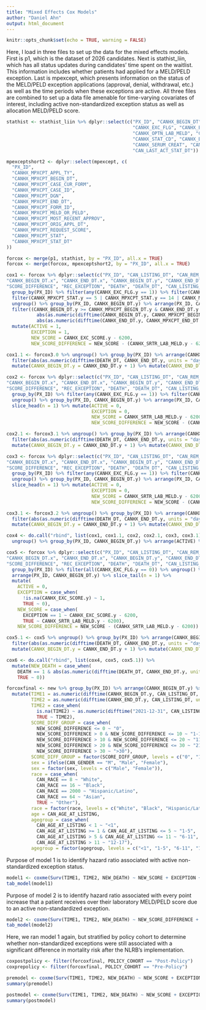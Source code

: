 ```yaml
---
title: "Mixed Effects Cox Models"
author: "Daniel Ahn"
output: html_document
---
```


```r
knitr::opts_chunk$set(echo = TRUE, warning = FALSE)
```

Here, I load in three files to set up the data for the mixed effects models. First is p1, which is the dataset of 2026 candidates. Next is stathist_liin, which has all status updates during candidates' time spent on the waitlist. This information includes whether patients had applied for a MELD/PELD exception. Last is mpexcept, which presents information on the status of the MELD/PELD exception applications (approval, denial, withdrawal, etc.) as well as the time periods when these exceptions are active. All three files are combined to set up a data file amenable for time-varying covariates of interest, including active non-standardized exception status as well as allocation MELD/PELD score. 

```r

stathist <- stathist_liin %>% dplyr::select(c("PX_ID", "CANHX_BEGIN_DT", "CANHX_END_DT", 
                                              "CANHX_EXC_FLG", "CANHX_EXC_SCORE",
                                              "CANHX_OPTN_LAB_MELD", "CANHX_SRTR_LAB_MELD",
                                              "CANHX_STAT_CD", "CANHX_BILI", "CANHX_INR",
                                              "CANHX_SERUM_CREAT", "CANHX_SERUM_SODIUM", "CANHX_DIAL_PRIOR_WEEK",
                                              "CAN_LAST_ACT_STAT_DT"))

mpexceptshort2 <- dplyr::select(mpexcept, c(
  "PX_ID",
  "CANHX_MPXCPT_APPL_TY",
  "CANHX_MPXCPT_BEGIN_DT",
  "CANHX_MPXCPT_CASE_CUR_FORM",
  "CANHX_MPXCPT_CASE_ID",
  "CANHX_MPXCPT_DGN",
  "CANHX_MPXCPT_END_DT",
  "CANHX_MPXCPT_FORM_ID",
  "CANHX_MPXCPT_MELD_OR_PELD",
  "CANHX_MPXCPT_MOST_RECENT_APPROV",
  "CANHX_MPXCPT_ORIG_APPL_DT",
  "CANHX_MPXCPT_REQUEST_SCORE",
  "CANHX_MPXCPT_STAT",
  "CANHX_MPXCPT_STAT_DT"
))

forcox <- merge(p1, stathist, by = "PX_ID", all.x = TRUE)
forcox <- merge(forcox, mpexceptshort2, by = "PX_ID", all.x = TRUE) 

cox1 <- forcox %>% dplyr::select(c("PX_ID", "CAN_LISTING_DT", "CAN_REM_DT", "CAN_REM_CD", "POLICY_COHORT",
"CANHX_BEGIN_DT.x", "CANHX_END_DT.x", "CANHX_BEGIN_DT.y", "CANHX_END_DT.y", "SCORE", "LAB_SCORE", 
"SCORE_DIFFERENCE", "REC_EXCEPTION", "DEATH", "DEATH_DT", "CAN_LISTING_CTR_ID", "CANHX_EXC_FLG.y", "CANHX_EXC_SCORE.y", "CANHX_MPXCPT_APPL_TY.y", "CANHX_MPXCPT_BEGIN_DT.y", "CANHX_MPXCPT_DGN.y", "CANHX_MPXCPT_END_DT.y", "CANHX_MPXCPT_ORIG_APPL_DT.y", "CANHX_MPXCPT_REQUEST_SCORE.y", "CANHX_MPXCPT_STAT.y", "CANHX_MPXCPT_STAT_DT.y", "CANHX_OPTN_LAB_MELD.y", "CANHX_SRTR_LAB_MELD.y", "CANHX_STAT_CD.y", "CAN_GENDER", "CAN_RACE", "CAN_AGE_AT_LISTING", "CAN_AGE_IN_MONTHS_AT_LISTING", "CANHX_BILI", "CANHX_INR", "CANHX_SERUM_CREAT", "CANHX_SERUM_SODIUM", "CANHX_DIAL_PRIOR_WEEK", "CAN_LAST_ACT_STAT_DT.y")) %>%
  group_by(PX_ID) %>% filter(any(CANHX_EXC_FLG.y == 1)) %>% filter(CANHX_EXC_FLG.y == 1) %>% 
  filter(CANHX_MPXCPT_STAT.y == 5 | CANHX_MPXCPT_STAT.y == 14 | CANHX_MPXCPT_STAT.y == 16 | CANHX_MPXCPT_STAT.y == 18 | CANHX_MPXCPT_STAT.y == 30) %>%
  ungroup() %>% group_by(PX_ID, CANHX_BEGIN_DT.y) %>% arrange(PX_ID, CANHX_BEGIN_DT.y) %>%
  filter((CANHX_BEGIN_DT.y >= CANHX_MPXCPT_BEGIN_DT.y & CANHX_END_DT.y <= CANHX_MPXCPT_END_DT.y) |
           abs(as.numeric(difftime(CANHX_BEGIN_DT.y, CANHX_MPXCPT_BEGIN_DT.y, units = "days"))) <= 5 |
           abs(as.numeric(difftime(CANHX_END_DT.y, CANHX_MPXCPT_END_DT.y, units = "days"))) <= 5) %>%
  mutate(ACTIVE = 1,
         EXCEPTION = 1,
         NEW_SCORE = CANHX_EXC_SCORE.y - 6200,
         NEW_SCORE_DIFFERENCE = NEW_SCORE - (CANHX_SRTR_LAB_MELD.y - 6200))

cox1.1 <- forcox3.0 %>% ungroup() %>% group_by(PX_ID) %>% arrange(CANHX_BEGIN_DT.y) %>% slice_tail(n = 1) %>% filter(DEATH == 1) %>% 
  filter(abs(as.numeric(difftime(DEATH_DT, CANHX_END_DT.y, units = "days"))) != 0) %>%
  mutate(CANHX_BEGIN_DT.y = CANHX_END_DT.y + 1) %>% mutate(CANHX_END_DT.y = DEATH_DT)

cox2 <- forcox %>% dplyr::select(c("PX_ID", "CAN_LISTING_DT", "CAN_REM_DT", "CAN_REM_CD", "POLICY_COHORT",
"CANHX_BEGIN_DT.x", "CANHX_END_DT.x", "CANHX_BEGIN_DT.y", "CANHX_END_DT.y", "SCORE", "LAB_SCORE", 
"SCORE_DIFFERENCE", "REC_EXCEPTION", "DEATH", "DEATH_DT", "CAN_LISTING_CTR_ID", "CANHX_EXC_FLG.y", "CANHX_EXC_SCORE.y", "CANHX_MPXCPT_APPL_TY.y", "CANHX_MPXCPT_BEGIN_DT.y", "CANHX_MPXCPT_DGN.y", "CANHX_MPXCPT_END_DT.y", "CANHX_MPXCPT_ORIG_APPL_DT.y", "CANHX_MPXCPT_REQUEST_SCORE.y", "CANHX_MPXCPT_STAT.y", "CANHX_MPXCPT_STAT_DT.y", "CANHX_OPTN_LAB_MELD.y", "CANHX_SRTR_LAB_MELD.y", "CANHX_STAT_CD.y", "CAN_GENDER", "CAN_RACE", "CAN_AGE_AT_LISTING", "CAN_AGE_IN_MONTHS_AT_LISTING", "CANHX_BILI", "CANHX_INR", "CANHX_SERUM_CREAT", "CANHX_SERUM_SODIUM", "CANHX_DIAL_PRIOR_WEEK", "CAN_LAST_ACT_STAT_DT.y")) %>%
  group_by(PX_ID) %>% filter(any(CANHX_EXC_FLG.y == 1)) %>% filter(CANHX_EXC_FLG.y == 1) %>%
  ungroup() %>% group_by(PX_ID, CANHX_BEGIN_DT.y) %>% arrange(PX_ID, CANHX_BEGIN_DT.y) %>%
  slice_head(n = 1) %>% mutate(ACTIVE = 0,
                               EXCEPTION = 0,
                               NEW_SCORE = CANHX_SRTR_LAB_MELD.y - 6200,
                               NEW_SCORE_DIFFERENCE = NEW_SCORE - (CANHX_SRTR_LAB_MELD.y - 6200))

cox2.1 <- forcox3.1 %>% ungroup() %>% group_by(PX_ID) %>% arrange(CANHX_BEGIN_DT.y) %>% slice_tail(n = 1) %>% filter(DEATH == 1) %>% 
  filter(abs(as.numeric(difftime(DEATH_DT, CANHX_END_DT.y, units = "days"))) != 0) %>%
  mutate(CANHX_BEGIN_DT.y = CANHX_END_DT.y + 1) %>% mutate(CANHX_END_DT.y = DEATH_DT)

cox3 <- forcox %>% dplyr::select(c("PX_ID", "CAN_LISTING_DT", "CAN_REM_DT", "CAN_REM_CD", "POLICY_COHORT",
"CANHX_BEGIN_DT.x", "CANHX_END_DT.x", "CANHX_BEGIN_DT.y", "CANHX_END_DT.y", "SCORE", "LAB_SCORE", 
"SCORE_DIFFERENCE", "REC_EXCEPTION", "DEATH", "DEATH_DT", "CAN_LISTING_CTR_ID", "CANHX_EXC_FLG.y", "CANHX_EXC_SCORE.y", "CANHX_MPXCPT_APPL_TY.y", "CANHX_MPXCPT_BEGIN_DT.y", "CANHX_MPXCPT_DGN.y", "CANHX_MPXCPT_END_DT.y", "CANHX_MPXCPT_ORIG_APPL_DT.y", "CANHX_MPXCPT_REQUEST_SCORE.y", "CANHX_MPXCPT_STAT.y", "CANHX_MPXCPT_STAT_DT.y", "CANHX_OPTN_LAB_MELD.y", "CANHX_SRTR_LAB_MELD.y", "CANHX_STAT_CD.y", "CAN_GENDER", "CAN_RACE", "CAN_AGE_AT_LISTING", "CAN_AGE_IN_MONTHS_AT_LISTING", "CANHX_BILI", "CANHX_INR", "CANHX_SERUM_CREAT", "CANHX_SERUM_SODIUM", "CANHX_DIAL_PRIOR_WEEK", "CAN_LAST_ACT_STAT_DT.y")) %>%
  group_by(PX_ID) %>% filter(any(CANHX_EXC_FLG.y == 1)) %>% filter(CANHX_EXC_FLG.y == 0) %>% 
  ungroup() %>% group_by(PX_ID, CANHX_BEGIN_DT.y) %>% arrange(PX_ID, CANHX_BEGIN_DT.y) %>%
  slice_head(n = 1) %>% mutate(ACTIVE = 0,
                               EXCEPTION = 0,
                               NEW_SCORE = CANHX_SRTR_LAB_MELD.y - 6200,
                               NEW_SCORE_DIFFERENCE = NEW_SCORE - (CANHX_SRTR_LAB_MELD.y - 6200))

cox3.1 <- forcox3.2 %>% ungroup() %>% group_by(PX_ID) %>% arrange(CANHX_BEGIN_DT.y) %>% slice_tail(n = 1) %>% filter(DEATH == 1) %>% 
  filter(abs(as.numeric(difftime(DEATH_DT, CANHX_END_DT.y, units = "days"))) != 0) %>%
  mutate(CANHX_BEGIN_DT.y = CANHX_END_DT.y + 1) %>% mutate(CANHX_END_DT.y = DEATH_DT)

cox4 <- do.call("rbind", list(cox1, cox1.1, cox2, cox2.1, cox3, cox3.1)) %>%
  ungroup() %>% group_by(PX_ID, CANHX_BEGIN_DT.y) %>% arrange(ACTIVE) %>% slice_tail(n = 1)

cox5 <- forcox %>% dplyr::select(c("PX_ID", "CAN_LISTING_DT", "CAN_REM_DT", "CAN_REM_CD", "POLICY_COHORT",
"CANHX_BEGIN_DT.x", "CANHX_END_DT.x", "CANHX_BEGIN_DT.y", "CANHX_END_DT.y", "SCORE", "LAB_SCORE", 
"SCORE_DIFFERENCE", "REC_EXCEPTION", "DEATH", "DEATH_DT", "CAN_LISTING_CTR_ID", "CANHX_EXC_FLG.y", "CANHX_EXC_SCORE.y", "CANHX_MPXCPT_APPL_TY.y", "CANHX_MPXCPT_BEGIN_DT.y", "CANHX_MPXCPT_DGN.y", "CANHX_MPXCPT_END_DT.y", "CANHX_MPXCPT_ORIG_APPL_DT.y", "CANHX_MPXCPT_REQUEST_SCORE.y", "CANHX_MPXCPT_STAT.y", "CANHX_MPXCPT_STAT_DT.y", "CANHX_OPTN_LAB_MELD.y", "CANHX_SRTR_LAB_MELD.y", "CANHX_STAT_CD.y", "CAN_GENDER", "CAN_RACE", "CAN_AGE_AT_LISTING", "CAN_AGE_IN_MONTHS_AT_LISTING", "CANHX_BILI", "CANHX_INR", "CANHX_SERUM_CREAT", "CANHX_SERUM_SODIUM", "CANHX_DIAL_PRIOR_WEEK", "CAN_LAST_ACT_STAT_DT.y")) %>% 
  group_by(PX_ID) %>% filter(all(CANHX_EXC_FLG.y == 0)) %>% ungroup() %>% group_by(PX_ID, CANHX_BEGIN_DT.y) %>%
  arrange(PX_ID, CANHX_BEGIN_DT.y) %>% slice_tail(n = 1) %>%
  mutate(
    ACTIVE = 0,
    EXCEPTION = case_when(
      !is.na(CANHX_EXC_SCORE.y) ~ 1,
      TRUE ~ 0),
    NEW_SCORE = case_when(
      EXCEPTION == 1 ~ CANHX_EXC_SCORE.y - 6200,
      TRUE ~ CANHX_SRTR_LAB_MELD.y - 6200),
    NEW_SCORE_DIFFERENCE = NEW_SCORE - (CANHX_SRTR_LAB_MELD.y - 6200)) 

cox5.1 <- cox5 %>% ungroup() %>% group_by(PX_ID) %>% arrange(CANHX_BEGIN_DT.y) %>% slice_tail(n = 1) %>% filter(DEATH == 1) %>% 
  filter(abs(as.numeric(difftime(DEATH_DT, CANHX_END_DT.y, units = "days"))) != 0) %>%
  mutate(CANHX_BEGIN_DT.y = CANHX_END_DT.y + 1) %>% mutate(CANHX_END_DT.y = DEATH_DT)

cox6 <- do.call("rbind", list(cox4, cox5, cox5.1)) %>%
  mutate(NEW_DEATH = case_when(
    DEATH == 1 & abs(as.numeric(difftime(DEATH_DT, CANHX_END_DT.y, units = "days"))) == 0 ~ 1,
    TRUE ~ 0))

forcoxfinal <- new %>% group_by(PX_ID) %>% arrange(CANHX_BEGIN_DT.y) %>%
  mutate(TIME1 = as.numeric(difftime(CANHX_BEGIN_DT.y, CAN_LISTING_DT, units = "days")),
         TIME2 = as.numeric(difftime(CANHX_END_DT.y, CAN_LISTING_DT, units = "days")) + 1,
         TIME2 = case_when(
           is.na(TIME2) ~ as.numeric(difftime("2021-12-31", CAN_LISTING_DT, units = "days")),
           TRUE ~ TIME2),
         SCORE_DIFF_GROUP = case_when(
           NEW_SCORE_DIFFERENCE <= 0 ~ "0",
           NEW_SCORE_DIFFERENCE > 0 & NEW_SCORE_DIFFERENCE <= 10 ~ "1-10",
           NEW_SCORE_DIFFERENCE > 10 & NEW_SCORE_DIFFERENCE <= 20 ~ "11-20",
           NEW_SCORE_DIFFERENCE > 20 & NEW_SCORE_DIFFERENCE <= 30 ~ "21-30",
           NEW_SCORE_DIFFERENCE > 30 ~ ">30"),
         SCORE_DIFF_GROUP = factor(SCORE_DIFF_GROUP, levels = c("0", "1-10", "11-20", "21-30", ">30")),
         sex = ifelse(CAN_GENDER == "M", "Male", "Female"),
         sex = factor(sex, levels = c("Male", "Female")),
         race = case_when(
           CAN_RACE == 8 ~ "White",
           CAN_RACE == 16 ~ "Black",
           CAN_RACE == 2000 ~ "Hispanic/Latino",
           CAN_RACE == 64 ~ "Asian",
           TRUE ~ "Other"),
         race = factor(race, levels = c("White", "Black", "Hispanic/Latino", "Asian", "Other")),
         age = CAN_AGE_AT_LISTING,
         agegroup = case_when(
           CAN_AGE_AT_LISTING < 1 ~ "<1",
           CAN_AGE_AT_LISTING >= 1 & CAN_AGE_AT_LISTING <= 5 ~ "1-5",
           CAN_AGE_AT_LISTING > 5 & CAN_AGE_AT_LISTING <= 11 ~ "6-11",
           CAN_AGE_AT_LISTING > 11 ~ "12-17"),
         agegroup = factor(agegroup, levels = c("<1", "1-5", "6-11", "12-17"))) 


```

Purpose of model 1 is to identify hazard ratio associated with active non-standardized exception status.
```r

model1 <- coxme(Surv(TIME1, TIME2, NEW_DEATH) ~ NEW_SCORE + EXCEPTION + race + sex + agegroup + (1 | CAN_LISTING_CTR_ID), data = forcoxfinal)
tab_model(model1)


```

Purpose of model 2 is to identify hazard ratio associated with every point increase that a patient receives over their laboratory MELD/PELD score due to an active non-standardized exception.
```r
model2 <- coxme(Surv(TIME1, TIME2, NEW_DEATH) ~ NEW_SCORE_DIFFERENCE + NEW_SCORE + race + sex + agegroup + (1 | CAN_LISTING_CTR_ID), data = forcoxfinal)
tab_model(model2)

```

Here, we ran model 1 again, but stratified by policy cohort to determine whether non-standardized exceptions were still associated with a significant difference in mortality risk after the NLRB's implementation.
```r

coxpostpolicy <- filter(forcoxfinal, POLICY_COHORT == "Post-Policy")
coxprepolicy <- filter(forcoxfinal, POLICY_COHORT == "Pre-Policy")

premodel <- coxme(Surv(TIME1, TIME2, NEW_DEATH) ~ NEW_SCORE + EXCEPTION + race + sex + agegroup + (1 | CAN_LISTING_CTR_ID), data = coxprepolicy)
summary(premodel)

postmodel <- coxme(Surv(TIME1, TIME2, NEW_DEATH) ~ NEW_SCORE + EXCEPTION + race + sex + agegroup + (1 | CAN_LISTING_CTR_ID), data = coxpostpolicy)
summary(postmodel)

```
